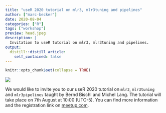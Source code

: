 ```yaml
---
title: "useR 2020 tutorial on mlr3, mlr3tuning and pipelines"
author: ["marc-becker"]
date: 2020-08-04
categories: ["R"]
tags: ["workshop"]
preview: head.jpeg
description: |
  Invitation to useR tutorial on mlr3, mlr3tuning and pipelines.
output:
  distill::distill_article:
    self_contained: false
---
```


```r
knitr::opts_chunk$set(collapse = TRUE)
```

![](head.jpeg)

We would like to invite you to our useR 2020 tutorial on `mlr3`, `mlr3tuning` and `mlr3pipelines` taught by Bernd Bischl and Michel Lang. 
The tutorial will take place on 7th August at 10:00 (UTC-5).
You can find more information and the registration link on [meetup.com](https://www.meetup.com/rladies-galapagos-islands/events/272240650/?isFirstPublish=true).






